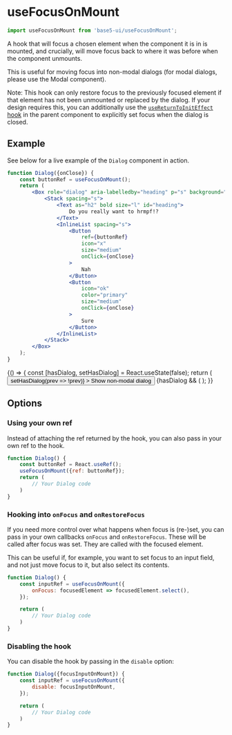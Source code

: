 


<Meta title="Hooks/useFocusOnMount" component={useFocusOnMount} />

# useFocusOnMount

```jsx
import useFocusOnMount from 'base5-ui/useFocusOnMount';
```

A hook that will focus a chosen element when the component it is in is mounted, and crucially, will move focus back to where it was before when the component unmounts.

This is useful for moving focus into non-modal dialogs (for modal dialogs, please use the Modal component).

Note: This hook can only restore focus to the previously focused element if that element has not been unmounted or replaced by the dialog. If your design requires this, you can additionally use the [`useReturnToInitEffect` hook](src-use-return-to-init-effect-readme) in the parent component to explicitly set focus when the dialog is closed.

## Example

See below for a live example of the `Dialog` component in action.

```jsx
function Dialog({onClose}) {
	const buttonRef = useFocusOnMount();
	return (
		<Box role="dialog" aria-labelledby="heading" p="s" background="shaded">
			<Stack spacing="s">
				<Text as="h2" bold size="l" id="heading">
					Do you really want to hrmpf!?
				</Text>
				<InlineList spacing="s">
					<Button
						ref={buttonRef}
						icon="x"
						size="medium"
						onClick={onClose}
					>
						Nah
					</Button>
					<Button
						icon="ok"
						color="primary"
						size="medium"
						onClick={onClose}
					>
						Sure
					</Button>
				</InlineList>
			</Stack>
		</Box>
	);
}
```

<Canvas>
	<Story name="Dialog example">
		{() => {
			const [hasDialog, setHasDialog] = React.useState(false);
			return (
				<Stack spacing="s">
					<Button
						icon="eye-open"
						isActive={hasDialog}
						onClick={() => setHasDialog(prev => !prev)}
					>
						Show non-modal dialog
					</Button>
					{hasDialog && (
						<Dialog onClose={() => setHasDialog(false)} />
					)}
				</Stack>
			);
		}}
	</Story>
</Canvas>

## Options

### Using your own ref

Instead of attaching the ref returned by the hook, you can also pass in your own ref to the hook.

```jsx
function Dialog() {
	const buttonRef = React.useRef();
	useFocusOnMount({ref: buttonRef});
	return (
		// Your Dialog code
	)
}
```

### Hooking into `onFocus` and `onRestoreFocus`

If you need more control over what happens when focus is (re-)set, you can pass in your own callbacks `onFocus` and `onRestoreFocus`. These will be called after focus was set. They are called with the focused element.

This can be useful if, for example, you want to set focus to an input field, and not just move focus to it, but also select its contents.

```jsx
function Dialog() {
	const inputRef = useFocusOnMount({
		onFocus: focusedElement => focusedElement.select(),
	});

	return (
		// Your Dialog code
	)
}
```

### Disabling the hook

You can disable the hook by passing in the `disable` option:

```jsx
function Dialog({focusInputOnMount}) {
	const inputRef = useFocusOnMount({
		disable: focusInputOnMount,
	});

	return (
		// Your Dialog code
	)
}
```
